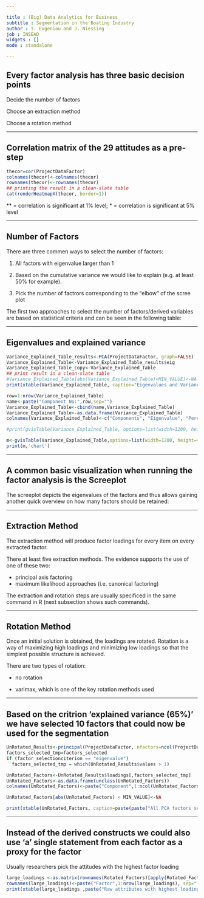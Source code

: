 ```yaml
---

title : (Big) Data Analytics for Business
subtitle : Segmentation in the Boating Industry
author : T. Evgeniou and J. Niessing
job : INSEAD
widgets : []
mode : standalone 

---
```


## Every factor analysis has three basic decision points




Decide the number of factors

Choose an extraction method

Choose a rotation method

---

## Correlation matrix of the 29 attitudes as a pre-step


```r
thecor=cor(ProjectDataFactor)
colnames(thecor)<-colnames(thecor)
rownames(thecor)<-rownames(thecor)
## printing the result in a clean-slate table
cat(renderHeatmapX(thecor, border=1))

```
** = correlation is significant at 1% level; * = correlation is significant at 5% level


---

## Number of Factors


There are three commen ways to select the number of factors:

1. All factors with eigenvalue larger than 1

2. Based on the cumulative variance we would like to explain (e.g. at least 50% for example).

3. Pick the number of factrors corresponding to the "elbow" of the scree plot



The first two approaches to select the number of factors/derived variables are based on statistical criteria and can be seen in the following table: 

---

## Eigenvalues and explained variance

```r
Variance_Explained_Table_results<-PCA(ProjectDataFactor, graph=FALSE)
Variance_Explained_Table<-Variance_Explained_Table_results$eig
Variance_Explained_Table_copy<-Variance_Explained_Table
## print result in a clean-slate table
#Variance_Explained_Table[abs(Variance_Explained_Table)<MIN_VALUE]<-NA
print(xtable(Variance_Explained_Table, caption="Eigenvalues and Variance Explained", digits=3), type="html",html.table.attributes = "class='table table-striped table-hover table-bordered'",caption.placement="top",comment = FALSE,include.rownames = TRUE)

row=1:nrow(Variance_Explained_Table)
name<-paste("Component No:",row,sep="")
Variance_Explained_Table<-cbind(name,Variance_Explained_Table)
Variance_Explained_Table<-as.data.frame(Variance_Explained_Table)
colnames(Variance_Explained_Table)<-c("Components", "Eigenvalue", "Percentage_of_explained_variance", "Cumulative_percentage_of_explained_variance")

#print(gvisTable(Variance_Explained_Table, options=list(width=1200, height=400,allowHTML=TRUE,page='disable',pageSize=15,showRowNumber=FALSE,cssClassNames={tableCell='td.tableRow'})),formats=list(Eigenvalue="#,##") ,'chart')

m<-gvisTable(Variance_Explained_Table,options=list(width=1200, height=400,allowHTML=TRUE,page='disable'),formats=list(Eigenvalue="#.##",Percentage_of_explained_variance="#.##",Cumulative_percentage_of_explained_variance="#.##"))
print(m,'chart')
```


---

## A common basic visualization when running the factor analysis is the Screeplot

The screeplot depicts the eigenvalues of the factors and thus allows gaining another quick overview on how many factors should be retained:

---

## Extraction Method

The extraction method will produce factor loadings for every item on every extracted factor. 

There at least five extraction methods. The evidence supports the use of one of these two:

- principal axis factoring
- maximum likelihood approaches (i.e. canonical factoring)

The extraction and rotation steps are usually specificed in the same command in R (next subsection shows such commands).


---

## Rotation Method

Once an initial solution is obtained, the loadings are rotated. Rotation is a way of maximizing high loadings and minimizing low loadings so that the simplest possible structure is achieved.

There are two types of rotation:

- no rotation

- varimax, which is one of the key rotation methods used


--- 

## Based on the critrion 'explained variance (65%)' we have selected 10 factors that could now be used for the segmentation


```r
UnRotated_Results<-principal(ProjectDataFactor, nfactors=ncol(ProjectDataFactor), rotate="none",score=TRUE)
factors_selected_tmp=factors_selected
if (factor_selectionciterion == "eigenvalue")
  factors_selected_tmp = which(UnRotated_Results$values > 1)

UnRotated_Factors<-UnRotated_Results$loadings[,factors_selected_tmp]
UnRotated_Factors<-as.data.frame(unclass(UnRotated_Factors))
colnames(UnRotated_Factors)<-paste("Component",1:ncol(UnRotated_Factors),sep=" ")

UnRotated_Factors[abs(UnRotated_Factors) < MIN_VALUE]<-NA

print(xtable(UnRotated_Factors, caption=paste(paste("All PCA factors selected available with No rotation","(values less than",MIN_VALUE),"are not shown)"), digits=3), type="html",html.table.attributes = "class='table table-striped table-hover table-bordered'",caption.placement="top",comment = FALSE,include.rownames = TRUE,include.colnames = TRUE)
```

--- 

## Instead of the derived constructs we could also use 'a' single statement from each factor as a proxy for the factor

Usually researchers pick the attitudes with the highest factor loading

```r
large_loadings <-as.matrix(rownames(Rotated_Factors)[apply(Rotated_Factors,2,which.max)],ncol=1)
rownames(large_loadings)<-paste("Factor",1:nrow(large_loadings), sep=" ")
print(xtable(large_loadings ,paste("Raw attributes with highest loading per factor:",data_name,sep=" "), digits=1,),type="html",html.table.attributes = "class='table table-striped table-hover table-bordered'",caption.placement="top",comment = FALSE,include.rownames = TRUE)

```